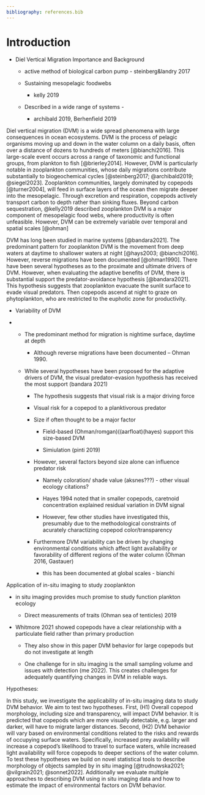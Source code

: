 ```yaml
---
bibliography: references.bib
---
```


# Introduction

-   Diel Vertical Migration Importance and Background
    -   active method of biological carbon pump - steinberg&landry 2017

    -   Sustaining mesopelagic foodwebs

        -   kelly 2019

    -   Described in a wide range of systems -

        -   archibald 2019, Berhenfield 2019

Diel vertical migration (DVM) is a wide spread phenomena with large consequences in ocean ecosystems. DVM is the process of pelagic organisms moving up and down in the water column on a daily basis, often over a distance of dozens to hundreds of meters [@bianchi2016]. This large-scale event occurs across a range of taxonomic and functional groups, from plankton to fish [@brierley2014]. However, DVM is particularly notable in zooplankton communities, whose daily migrations contribute substantially to biogeochemical cycles [@steinberg2017; @archibald2019; @siegel2023]. Zooplankton communities, largely dominated by copepods [@turner2004], will feed in surface layers of the ocean then migrate deeper into the mesopelagic. Through excretion and respiration, copepods actively transport carbon to depth rather than sinking fluxes. Beyond carbon sequestration, @kelly2019 described zooplankton DVM is a major component of mesopelagic food webs, where productivity is often unfeasible. However, DVM can be extremely variable over temporal and spatial scales [@ohman]

DVM has long been studied in marine systems [@bandara2021]. The predominant pattern for zooplankton DVM is the movement from deep waters at daytime to shallower waters at night [@hays2003; @bianchi2016]. However, reverse migrations have been documented [@ohman1990]. There have been several hypotheses as to the proximate and ultimate drivers of DVM. However, when evaluating the adaptive benefits of DVM, there is substantial support the predator-avoidance hypothesis [@bandara2021]. This hypothesis suggests that zooplankton evacuate the sunlit surface to evade visual predators. Then copepods ascend at night to graze on phytoplankton, who are restricted to the euphotic zone for productivity.

-   Variability of DVM

```{=html}
<!-- -->
```
-   
    -   The predominant method for migration is nightime surface, daytime at depth

        -   Although reverse migrations have been documented -- Ohman 1990.

    -   While several hypotheses have been proposed for the adaptive drivers of DVM, the visual predator-evasion hypothesis has received the most support (bandara 2021)

        -   The hypothesis suggests that visual risk is a major driving force

        -   Visual risk for a copepod to a planktivorous predator

        -   Size if often thought to be a major factor

            -   Field-based (Ohman/romgan)((aarfloat)(hayes) support this size-based DVM

            -   Simiulation (pinti 2019)

        -   However, several factors beyond size alone can influence predator risk

            -   Namely coloration/ shade value (aksnes???) - other visual ecology citations?

            -   Hayes 1994 noted that in smaller copepods, caretnoid concentration explained residual variation in DVM signal

            -   However, few other studies have investigated this, presumably due to the methodological constraints of acurately charactizing copepod color/transparency

        -   Furthermore DVM variability can be driven by changing environmental conditions which affect light availability or favorability of different regions of the water column (Ohman 2016, Gastauer)

            -   this has been documented at global scales - bianchi

Application of in-situ imaging to study zooplankton

-   in situ imaging provides much promise to study function plankton ecology

    -   Direct measurements of traits (Ohman sea of tenticles) 2019

-   Whitmore 2021 showed copepods have a clear relationship with a particulate field rather than primary production

    -   They also show in this paper DVM behavior for large copepods but do not investigate at length

    -   One challenge for in situ imaging is the small sampling volume and issues with detection (me 2022). This creates challenges for adequately quantifying changes in DVM in reliable ways.

Hypotheses:

In this study, we investigate the applicability of in-situ imaging data to study DVM behavior. We aim to test two hypotheses. First, (H1) Overall copepod morphology, including size and transparency, will impact DVM behavior. It is predicted that copepods which are more visually detectable, e.g. larger and darker, will have to migrate larger distances. Second, (H2) DVM behavior will vary based on environmental conditions related to the risks and rewards of occupying surface waters. Specifically, increased prey availability will increase a copepod's likelihood to travel to surface waters, while increased light availability will force copepods to deeper sections of the water column. To test these hypotheses we build on novel statistical tools to describe morphology of objects sampled by in situ imaging [@trudnowska2021; @vilgrain2021; @sonnet2022]. Additionally we evaluate multiple approaches to describing DVM using in situ imaging data and how to estimate the impact of environmental factors on DVM behavior.
